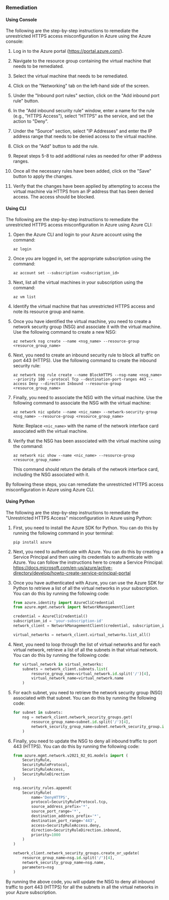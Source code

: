 ### Remediation

#### Using Console

The following are the step-by-step instructions to remediate the unrestricted HTTPS access misconfiguration in Azure using the Azure console:

1. Log in to the Azure portal (https://portal.azure.com/).

2. Navigate to the resource group containing the virtual machine that needs to be remediated.

3. Select the virtual machine that needs to be remediated.

4. Click on the "Networking" tab on the left-hand side of the screen.

5. Under the "Inbound port rules" section, click on the "Add inbound port rule" button.

6. In the "Add inbound security rule" window, enter a name for the rule (e.g., "HTTPS Access"), select "HTTPS" as the service, and set the action to "Deny".

7. Under the "Source" section, select "IP Addresses" and enter the IP address range that needs to be denied access to the virtual machine.

8. Click on the "Add" button to add the rule.

9. Repeat steps 5-8 to add additional rules as needed for other IP address ranges.

10. Once all the necessary rules have been added, click on the "Save" button to apply the changes.

11. Verify that the changes have been applied by attempting to access the virtual machine via HTTPS from an IP address that has been denied access. The access should be blocked.

#### Using CLI

The following are the step-by-step instructions to remediate the unrestricted HTTPS access misconfiguration in Azure using Azure CLI:

1. Open the Azure CLI and login to your Azure account using the command: 

   ```
   az login
   ```

2. Once you are logged in, set the appropriate subscription using the command:

   ```
   az account set --subscription <subscription_id>
   ```

3. Next, list all the virtual machines in your subscription using the command:

   ```
   az vm list
   ```

4. Identify the virtual machine that has unrestricted HTTPS access and note its resource group and name.

5. Once you have identified the virtual machine, you need to create a network security group (NSG) and associate it with the virtual machine. Use the following command to create a new NSG:

   ```
   az network nsg create --name <nsg_name> --resource-group <resource_group_name>
   ```

6. Next, you need to create an inbound security rule to block all traffic on port 443 (HTTPS). Use the following command to create the inbound security rule:

   ```
   az network nsg rule create --name BlockHTTPS --nsg-name <nsg_name> --priority 100 --protocol Tcp --destination-port-ranges 443 --access Deny --direction Inbound --resource-group <resource_group_name>
   ```

7. Finally, you need to associate the NSG with the virtual machine. Use the following command to associate the NSG with the virtual machine:

   ```
   az network nic update --name <nic_name> --network-security-group <nsg_name> --resource-group <resource_group_name>
   ```

   Note: Replace `<nic_name>` with the name of the network interface card associated with the virtual machine.

8. Verify that the NSG has been associated with the virtual machine using the command:

   ```
   az network nic show --name <nic_name> --resource-group <resource_group_name>
   ```

   This command should return the details of the network interface card, including the NSG associated with it.

By following these steps, you can remediate the unrestricted HTTPS access misconfiguration in Azure using Azure CLI.

#### Using Python

The following are the step-by-step instructions to remediate the "Unrestricted HTTPS Access" misconfiguration in Azure using Python:

1. First, you need to install the Azure SDK for Python. You can do this by running the following command in your terminal:

   ```
   pip install azure
   ```

2. Next, you need to authenticate with Azure. You can do this by creating a Service Principal and then using its credentials to authenticate with Azure. You can follow the instructions here to create a Service Principal: https://docs.microsoft.com/en-us/azure/active-directory/develop/howto-create-service-principal-portal

3. Once you have authenticated with Azure, you can use the Azure SDK for Python to retrieve a list of all the virtual networks in your subscription. You can do this by running the following code:

   ```python
   from azure.identity import AzureCliCredential
   from azure.mgmt.network import NetworkManagementClient

   credential = AzureCliCredential()
   subscription_id = 'your-subscription-id'
   network_client = NetworkManagementClient(credential, subscription_id)

   virtual_networks = network_client.virtual_networks.list_all()
   ```

4. Next, you need to loop through the list of virtual networks and for each virtual network, retrieve a list of all the subnets in that virtual network. You can do this by running the following code:

   ```python
   for virtual_network in virtual_networks:
       subnets = network_client.subnets.list(
           resource_group_name=virtual_network.id.split('/')[4],
           virtual_network_name=virtual_network.name
       )
   ```

5. For each subnet, you need to retrieve the network security group (NSG) associated with that subnet. You can do this by running the following code:

   ```python
   for subnet in subnets:
       nsg = network_client.network_security_groups.get(
           resource_group_name=subnet.id.split('/')[4],
           network_security_group_name=subnet.network_security_group.id.split('/')[8]
       )
   ```

6. Finally, you need to update the NSG to deny all inbound traffic to port 443 (HTTPS). You can do this by running the following code:

   ```python
   from azure.mgmt.network.v2021_02_01.models import (
       SecurityRule,
       SecurityRuleProtocol,
       SecurityRuleAccess,
       SecurityRuleDirection
   )

   nsg.security_rules.append(
       SecurityRule(
           name='DenyHTTPS',
           protocol=SecurityRuleProtocol.tcp,
           source_address_prefix='*',
           source_port_range='*',
           destination_address_prefix='*',
           destination_port_range='443',
           access=SecurityRuleAccess.deny,
           direction=SecurityRuleDirection.inbound,
           priority=1000
       )
   )

   network_client.network_security_groups.create_or_update(
       resource_group_name=nsg.id.split('/')[4],
       network_security_group_name=nsg.name,
       parameters=nsg
   )
   ```

By running the above code, you will update the NSG to deny all inbound traffic to port 443 (HTTPS) for all the subnets in all the virtual networks in your Azure subscription.

